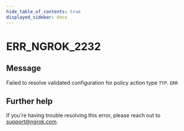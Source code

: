 ```yaml
---
hide_table_of_contents: true
displayed_sidebar: docs
---
```



# ERR_NGROK_2232

## Message

Failed to resolve validated configuration for policy action type `TYP`.
`ERR`

<ErrorDetails error="err_ngrok_2232" />

## Further help

If you're having trouble resolving this error, please reach out to [support@ngrok.com](mailto:support@ngrok.com?subject=Help%20with%20ERR_NGROK_2232).
